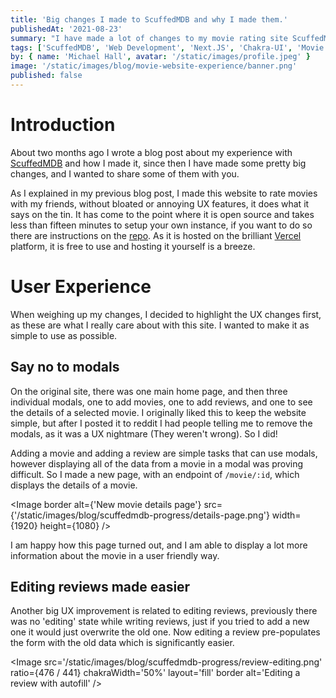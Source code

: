 ```yaml
---
title: 'Big changes I made to ScuffedMDB and why I made them.'
publishedAt: '2021-08-23'
summary: "I have made a lot of changes to my movie rating site ScuffedMDB over the last couple of months, here's why."
tags: ['ScuffedMDB', 'Web Development', 'Next.JS', 'Chakra-UI', 'Movie Rating']
by: { name: 'Michael Hall', avatar: '/static/images/profile.jpeg' }
image: '/static/images/blog/movie-website-experience/banner.png'
published: false
---
```


# Introduction

About two months ago I wrote a blog post about my experience with [ScuffedMDB](https://smdb.michael-hall.me) and how I made it, since then I have made some pretty big changes, and I wanted to share some of them with you.

As I explained in my previous blog post, I made this website to rate movies with my friends, without bloated or annoying UX features, it does what it says on the tin. It has come to the point where it is open source and takes less than fifteen minutes to setup your own instance, if you want to do so there are instructions on the [repo](https://github.com/mah51/scuffedmdb/#README). As it is hosted on the brilliant [Vercel](https://vercel.com) platform, it is free to use and hosting it yourself is a breeze.

# User Experience

When weighing up my changes, I decided to highlight the UX changes first, as these are what I really care about with this site. I wanted to make it as simple to use as possible.

## Say no to modals

On the original site, there was one main home page, and then three individual modals, one to add movies, one to add reviews, and one to see the details of a selected movie. I originally liked this to keep the website simple, but after I posted it to reddit I had people telling me to remove the modals, as it was a UX nightmare (They weren't wrong). So I did!

Adding a movie and adding a review are simple tasks that can use modals, however displaying all of the data from a movie in a modal was proving difficult. So I made a new page, with an endpoint of `/movie/:id`, which displays the details of a movie.

<Image
  border
  alt={'New movie details page'}
  src={'/static/images/blog/scuffedmdb-progress/details-page.png'}
  width={1920}
  height={1080}
/>

I am happy how this page turned out, and I am able to display a lot more information about the movie in a user friendly way.

## Editing reviews made easier

Another big UX improvement is related to editing reviews, previously there was no 'editing' state while writing reviews, just if you tried to add a new one it would just overwrite the old one. Now editing a review pre-populates the form with the old data which is significantly easier.

<Image
  src='/static/images/blog/scuffedmdb-progress/review-editing.png'
  ratio={476 / 441}
  chakraWidth='50%'
  layout='fill'
  border
  alt='Editing a review with autofill'
/>

##
